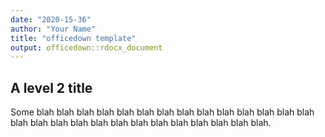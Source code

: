 ```yaml
---
date: "2020-15-36"
author: "Your Name"
title: "officedown template"
output: officedown::rdocx_document
---
```


## A level 2 title

Some blah blah blah blah blah blah blah blah blah blah blah blah blah 
blah blah blah blah blah blah blah blah blah blah blah blah blah blah.


